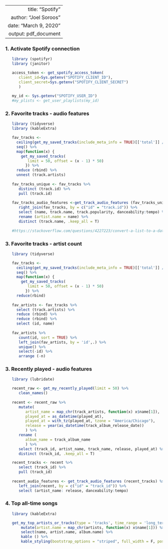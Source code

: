 ----
   title: "Spotify"
   author: "Joel Soroos"
   date: "March 9, 2020"
   output: pdf_document
---

### 1. Activate Spotify connection
```r

   library (spotifyr)
   library (janitor) 

   access_token <- get_spotify_access_token(
      client_id=Sys.getenv("SPOTIFY_CLIENT_ID"),
      client_secret=Sys.getenv("SPOTIFY_CLIENT_SECRET")
      )
   
   my_id <- Sys.getenv("SPOTIFY_USER_ID")
   #my_plists <- get_user_playlists(my_id)
```


### 2. Favorite tracks - audio features
```r

   library (tidyverse)
   library (kableExtra)

   fav_tracks <-
     ceiling(get_my_saved_tracks(include_meta_info = TRUE)[['total']] / 50) %>%
     seq() %>%
     map(function(x) {
       get_my_saved_tracks(
          limit = 50, offset = (x - 1) * 50)
         }) %>% 
     reduce (rbind) %>%
     unnest (track.artists)
   
   fav_tracks_unique <- fav_tracks %>%
      distinct (track.id) %>%
      pull (track.id)
   
   fav_tracks_audio_features <-get_track_audio_features (fav_tracks_unique) %>%
      right_join(fav_tracks, by = c("id" = "track.id")) %>%
      select (name, track.name, track.popularity, danceability:tempo) %>%
      rename (artist.name = name) %>%
      distinct (track.name, .keep_all = T)
   
   #https://stackoverflow.com/questions/4227223/convert-a-list-to-a-data-frame
```


### 3.  Favorite tracks - artist count
```r

   library (tidyverse)

   fav_tracks <-
     ceiling(get_my_saved_tracks(include_meta_info = TRUE)[['total']] / 50) %>%
     seq() %>%
     map(function(x) {
       get_my_saved_tracks(
          limit = 50, offset = (x - 1) * 50)
         }) %>% 
     reduce(rbind)
   
   fav_artists <- fav_tracks %>%
     select (track.artists) %>%
     reduce (rbind) %>%
     reduce (rbind) %>%
     select (id, name)
   
   fav_artists %>%
      count(id, sort = TRUE) %>%
      left_join(fav_artists, by = 'id',.) %>%
      unique() %>%
      select(-id) %>%
      arrange (-n)
```


### 3. Recently played - audio features
```r

   library (lubridate)

   recent_raw <- get_my_recently_played(limit = 50) %>% 
      clean_names()
   
   recent <- recent_raw %>%
      mutate(
         artist_name = map_chr(track_artists, function(x) x$name[1]),
         played_at = as_datetime(played_at),
         played_at = with_tz(played_at, tzone = "America/Chicago"),
         release = year(as_datetime(track_album_release_date))
         ) %>% 
      rename (
         album_name = track_album_name
         ) %>%
      select (track_id, artist_name, track_name, release, played_at) %>%
      distinct (track_id, .keep_all = T) 

   recent_tracks <- recent %>%
      select (track_id) %>%
      pull (track_id)
   
   recent_audio_features <- get_track_audio_features (recent_tracks) %>%
      left_join(recent, by = c("id" = "track_id")) %>%
      select (artist_name: release, danceability:tempo)
```


### 4.  Top all-time songs
```r

   library (kableExtra)

   get_my_top_artists_or_tracks(type = 'tracks', time_range = 'long_term', limit = 50) %>% 
       mutate(artist.name = map_chr(artists, function(x) x$name[1])) %>% 
       select(name, artist.name, album.name) %>%
       kable () %>%
       kable_styling(bootstrap_options = "striped", full_width = F, position = "left")
```





